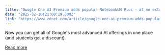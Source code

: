 ```yaml
---
title: "Google One AI Premium adds popular NotebookLM Plus - at no extra charge"
date: "2025-02-10T21:00:19.000Z"
link: "https://www.zdnet.com/article/google-one-ai-premium-adds-popular-notebooklm-plus-at-no-extra-charge/"
---
```


Now you can get all of Google's most advanced AI offerings in one place (and students get a discount).

[Read more](https://www.zdnet.com/article/google-one-ai-premium-adds-popular-notebooklm-plus-at-no-extra-charge/)
